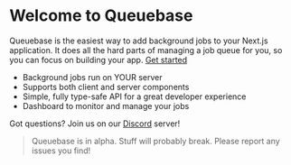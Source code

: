 # Welcome to Queuebase

Queuebase is the easiest way to add background jobs to your Next.js application. It does all the hard parts of managing a job queue for you, so you can focus on building your app. [Get started](/getting-started/nextjs-appdir)

- Background jobs run on YOUR server
- Supports both client and server components
- Simple, fully type-safe API for a great developer experience
- Dashboard to monitor and manage your jobs

Got questions? Join us on our [Discord](https://discord.gg/queuebase) server!

> Queuebase is in alpha. Stuff will probably break. Please report any issues you find!
